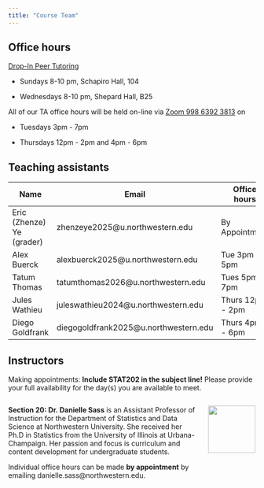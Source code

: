 ---
title: "Course Team"
---

## Office hours

[Drop-In Peer Tutoring](https://www.northwestern.edu/academic-support-learning/course-support/drop-in-peer-tutoring.html)

-   Sundays 8-10 pm, Schapiro Hall, 104

-   Wednesdays 8-10 pm, Shepard Hall, B25

All of our TA office hours will be held on-line via [Zoom 998 6392 3813](https://northwestern.zoom.us/j/99863923813) on

-   Tuesdays 3pm - 7pm

-   Thursdays 12pm - 2pm and 4pm - 6pm

## Teaching assistants

| Name                      | Email                                  | Office hours     |
|-------------------|----------------------------------|-------------------|
| Eric (Zhenze) Ye (grader) | zhenzeye2025\@u.northwestern.edu       | By Appointment   |
| Alex Buerck               | alexbuerck2025\@u.northwestern.edu     | Tue 3pm - 5pm    |
| Tatum Thomas              | tatumthomas2026\@u.northwestern.edu    | Tues 5pm - 7pm   |
| Jules Wathieu             | juleswathieu2024\@u.northwestern.edu   | Thurs 12pm - 2pm |
| Diego Goldfrank           | diegogoldfrank2025\@u.northwestern.edu | Thurs 4pm - 6pm  |

## Instructors

Making appointments: **Include STAT202 in the subject line!** Please provide your full availability for the day(s) you are available to meet.

::: columns
::: {.column width="80%"}
**Section 20: Dr. Danielle Sass** is an Assistant Professor of Instruction for the Department of Statistics and Data Science at Northwestern University. She received her Ph.D in Statistics from the University of Illinois at Urbana-Champaign. Her passion and focus is curriculum and content development for undergraduate students.

Individual office hours can be made **by appointment** by emailing danielle.sass\@northwestern.edu.
:::

::: {.column width="20%"}
![](images/ta/profile_sass.jpg){height="1in"}
:::
:::

<!-- ::: columns -->

<!-- ::: {.column width="80%"} -->

<!-- **Section 21: Dr. Arend Kuyper** is an Associate Professor of Instruction for the Department of Statistics and Data Science at Northwestern University. Individual office hours can be made **by appointment** by emailing a-kuyper\@northwestern.edu -->

<!-- ::: -->

<!-- ::: {.column width="20%"} -->

<!-- ![](images/ta/profile_kuyper.jpg){height="1in"} -->

<!-- ::: -->

<!-- ::: -->
